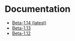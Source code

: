 # Documentation

-   [Beta-1.14 (latest)](/docs/Beta-1.14/)
-   [Beta-1.13](/docs/Beta-1.13/)
-   [Beta-1.12](/docs/Beta-1.12/)
